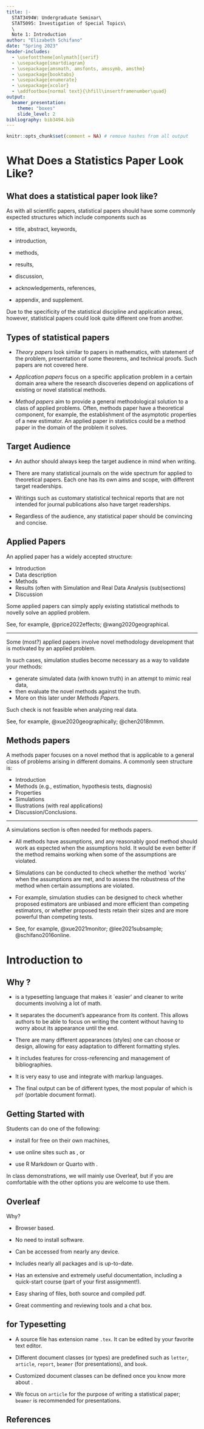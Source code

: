 ```yaml
---
title: |-
  STAT3494W: Undergraduate Seminar\
  STAT5095: Investigation of Special Topics\
  \
  Note 1: Introduction
author: "Elizabeth Schifano"
date: "Spring 2023"
header-includes:
  - \usefonttheme[onlymath]{serif}
  - \usepackage{smartdiagram}
  - \usepackage{amsmath, amsfonts, amssymb, amsthm}
  - \usepackage{booktabs}
  - \usepackage{enumerate}
  - \usepackage{xcolor}
  - \addfootbox{normal text}{\hfill\insertframenumber\quad}
output:  
  beamer_presentation:
    theme: "boxes"
    slide_level: 2
bibliography: bib3494.bib
---
```


```r
knitr::opts_chunk$set(comment = NA) # remove hashes from all output
```

\tableofcontents[hideallsubsections]

# What Does a Statistics Paper Look Like?

## What does a statistical paper look like? 

As with all scientific papers, statistical papers should have some commonly
expected structures which include components such as

* title, abstract, keywords, 

* introduction, 

* methods, 

* results, 

* discussion,

* acknowledgements, references, 

* appendix, and supplement. 

Due to the specificity of the statistical discipline and application areas,
however, statistical papers could look quite different one from another. 


## Types of statistical papers 

* *Theory papers* look similar to papers in mathematics, with statement of the
problem, presentation of some theorems, and technical proofs. Such papers are 
not covered here. 

* *Application papers* focus on a specific application problem in a certain
domain area where the research discoveries depend on applications of existing or
novel statistical methods. 

* *Method papers* aim to provide a general methodological solution to a class of
applied problems. Often, methods paper have a theoretical component, for 
example, the establishment of the asymptotic properties of a new estimator. An
applied paper in statistics could be a method paper in the domain of the problem
it solves.

## Target Audience

* An author should always keep the target audience in mind when writing. 

* There are many statistical journals on the wide spectrum for applied to
theoretical papers. Each one has its own aims and scope, with different target
readerships. 

* Writings such as customary statistical technical reports that are not
intended for journal publications also have target readerships. 

* Regardless of
the audience, any statistical paper should be convincing and concise. 

<!--
You need to
show the readers that your work is important, valid, and useful, without bogging down the reader with superfluous information. 
-->

## Applied Papers

An applied paper has a widely accepted structure:

+ Introduction
+ Data description
+ Methods
+ Results (often with Simulation and Real Data Analysis (sub)sections)
+ Discussion

Some applied papers can simply apply existing statistical methods to novelly 
solve an applied problem. 

See, for example, @price2022effects; @wang2020geographical.

<!--
See, for example, @price2021effects; @caplan2019dental.

When sensitivity analysis is desired for the applications, one may have a
separate section on simulation studies. 

See, for example, @jiao2022cyberattack;
@li2021uncertainty.
-->
---

Some (most?) applied papers involve novel methodology development that is 
motivated by an applied problem. 

In such cases, simulation studies become necessary as a way to validate your
methods: 

+ generate simulated data (with known truth) in an attempt to mimic real
data, 
+ then evaluate the novel methods against the truth. 
+ More on this later under *Methods Papers*.

Such check is not feasible when analyzing real data.

See, for example, @xue2020geographically; @chen2018mmm.

<!--
See, for example, @jiao2021bayesian; @hu2021moving.
-->

## Methods papers

A methods paper focuses on a novel method that is applicable to a general class
of problems arising in different domains. A commonly seen structure is:

+ Introduction
+ Methods (e.g., estimation, hypothesis tests, diagnosis)
+ Properties
+ Simulations
+ Illustrations (with real applications)
+ Discussion/Conclusions.

---

A simulations section is often needed for methods papers. 

* All methods have assumptions, and any reasonably good method should work as
expected when the assumptions hold. It would be even better if the method
remains working when some of the assumptions are violated. 

* Simulations can be conducted to check whether the method `works' when the
assumptions are met, and to assess the robustness of the method when certain
assumptions are violated. 

* For example, simulation studies can be designed to check whether proposed 
estimators are unbiased and more efficient than competing
estimators, or whether proposed tests retain their sizes and are more powerful
than competing tests.

* See, for example, @xue2021monitor; @lee2021subsample; @schifano2016online.

<!--
Here are some examples: @li2022regularized; @lau2022bias.
-->

# Introduction to \LaTeX

## Why \LaTeX?

<!--
* Many people use MS Word when it comes to writing, but  
it is not the right tool to write statistical papers. 

* The right, high-quality, professional typesetting system is \LaTeX. 
-->

* \LaTeX$\mbox{}$ is a typesetting language that makes it `easier' and cleaner
to write documents involving a lot of math. 

* It separates the document's appearance from its content.  This allows authors
to be able to focus on writing the content without having to worry about
its appearance until the end. 

* There are many different appearances (styles) one can choose or design,
allowing for easy adaptation to different formatting styles.

* It includes features for cross-referencing and management of bibliographies. 

* It is very easy to use and integrate with markup languages.

* The final output can be of different types, the most popular of which is `pdf` (portable document format). 


## Getting Started with \LaTeX

Students can do one of the following:

* install \LaTeX$\mbox{}$ for free on their own machines, 

* use online sites such as \url{overleaf.com}, or 

* use R Markdown or Quarto with \LaTeX .

In class demonstrations, we will mainly use Overleaf, but if you are comfortable
with the other options you are welcome to use them.

## Overleaf

Why?

* Browser based. 

* No need to install software.

* Can be accessed from nearly any device.

* Includes nearly all \LaTeX$\mbox{}$ packages and is up-to-date.

* Has an extensive and extremely useful documentation, including a quick-start
course (part of your first assignment!).

* Easy sharing of files, both source and compiled pdf.

* Great commenting and reviewing tools and a chat box.

## \LaTeX$\mbox{}$ for Typesetting

<!--
Use [Anthony Zeimbekakis' thesis as a template](https://github.com/azeimbekakis/KS-Test-Thesis).
-->

* A \LaTeX$\mbox{}$ source file has extension name `.tex`. It can be
edited by your favorite text editor. 

* Different document classes (or types) are predefined such as `letter`,
`article`, `report`, `beamer` (for presentations), and `book`. 

* Customized document classes can be defined once
you know more about \LaTeX. 

* We focus on `article` for the purpose of writing a statistical paper; `beamer` is recommended for presentations. 

## References
\vspace{3mm}
\scriptsize

<!--
The instructions in this section are practiced in a [demo repo](https://github.com/jun-yan/writing-demo).
-->
